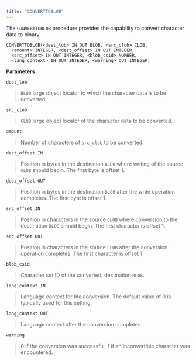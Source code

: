 ```yaml
---
title: "CONVERTTOBLOB"
---
```




The `CONVERTTOBLOB` procedure provides the capability to convert character data to binary.

``` text
CONVERTTOBLOB(<dest_lob> IN OUT BLOB, <src_clob> CLOB,
  <amount> INTEGER, <dest_offset> IN OUT INTEGER,
  <src_offset> IN OUT INTEGER, <blob_csid> NUMBER,
  <lang_context> IN OUT INTEGER, <warning> OUT INTEGER)
```

**Parameters**

`dest_lob`

> `BLOB` large object locator to which the character data is to be converted.

`src_clob`

> `CLOB` large object locator of the character data to be converted.

`amount`

> Number of characters of `src_clob` to be converted.

`dest_offset IN`

> Position in bytes in the destination `BLOB` where writing of the source `CLOB` should begin. The first byte is offset 1.

`dest_offset OUT`

> Position in bytes in the destination `BLOB` after the write operation completes. The first byte is offset 1.

`src_offset IN`

> Position in characters in the source `CLOB` where conversion to the destination `BLOB` should begin. The first character is offset 1.

`src_offset OUT`

> Position in characters in the source `CLOB` after the conversion operation completes. The first character is offset 1.

`blob_csid`

> Character set ID of the converted, destination `BLOB`.

`lang_context IN`

> Language context for the conversion. The default value of 0 is typically used for this setting.

`lang_context OUT`

> Language context after the conversion completes.

`warning`

> 0 if the conversion was successful, 1 if an inconvertible character was encountered.
